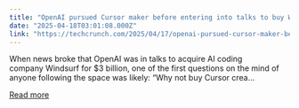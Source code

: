 ```yaml
---
title: "OpenAI pursued Cursor maker before entering into talks to buy Windsurf for $3B"
date: "2025-04-18T03:01:08.000Z"
link: "https://techcrunch.com/2025/04/17/openai-pursued-cursor-maker-before-entering-into-talks-to-buy-windsurf-for-3b/"
---
```


When news broke that OpenAI was in talks to acquire AI coding company Windsurf for $3 billion, one of the first questions on the mind of anyone following the space was likely: “Why not buy Cursor crea...

[Read more](https://techcrunch.com/2025/04/17/openai-pursued-cursor-maker-before-entering-into-talks-to-buy-windsurf-for-3b/)
